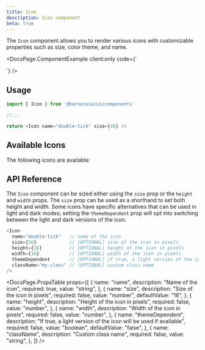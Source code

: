 ```yaml
---
title: Icon
description: Icon component
beta: true
---
```


The `Icon` component allows you to render various icons with customizable properties such as size, color theme, and name.


<DocsPage.ComponentExample
  client:only
  code={`<div className="grid place-items-center">
    <Icon name="double-tick" size={48} />
</div>`}
/>

## Usage

```typescript jsx
import { Icon } from '@harnessio/ui/components'

//...

return <Icon name="double-tick" size={48} />
```

## Available Icons

The following icons are available:

<div class="bg-cn-background-3 border p-3 max-h-[50vh] overflow-auto rounded">
  <IconGrid />
</div>

## API Reference

The `Icon` component can be sized either using the `size` prop or the `height` and `width` props.
The `size` prop can be used as a shorthand to set both height and width. Some icons have specific alternatives
that can be used in light and dark modes; setting the `themeDependent` prop will opt into switching between
the light and dark versions of the icon.

```typescript jsx
<Icon
  name="double-tick"   // name of the icon
  size={16}            // [OPTIONAL] size of the icon in pixels
  height={16}          // [OPTIONAL] height of the icon in pixels
  width={16}           // [OPTIONAL] width of the icon in pixels
  themeDependent       // [OPTIONAL] if true, a light version of the icon will be used if available
  className="my-class" // [OPTIONAL] custom class name
/>
```

<DocsPage.PropsTable
  props={[
    {
      name: "name",
      description: "Name of the icon",
      required: true,
      value: "string",
    },
    {
      name: "size",
      description: "Size of the icon in pixels",
      required: false,
      value: "number",
      defaultValue: "16",
    },
    {
      name: "height",
      description: "Height of the icon in pixels",
      required: false,
      value: "number",
    },
    {
      name: "width",
      description: "Width of the icon in pixels",
      required: false,
      value: "number",
    },
    {
      name: "themeDependent",
      description:
        "If true, a light version of the icon will be used if available",
      required: false,
      value: "boolean",
      defaultValue: "false",
    },
    {
      name: "className",
      description: "Custom class name",
      required: false,
      value: "string",
    },
  ]}
/>
